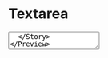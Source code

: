 
<Meta title="Textarea" component={Textarea} />

# Textarea

<Preview>
  <Story name="Default">
    <Textarea id="textarea-default" placeholder="Text here..." />
  </Story>
</Preview>

# With label

<Preview>
  <Story name="With label">
    <Textarea
      id="textarea-with-label"
      label="Name:"
      placeholder="Text here..."
    />
  </Story>
</Preview>

# With `className`

<Preview>
  <Story name="With className">
    <Textarea className="w-1/3" placeholder="Text here..." />
  </Story>
</Preview>

# With `textareaClassName`

<Preview>
  <Story name="With textareaClassName">
    <Textarea textareaClassName="h-56" className="w-1/3" placeholder="Text here..." />
  </Story>
</Preview>

# With validation error

<Preview>
  <Story name="With validation error">
    <Textarea error className="w-1/3" placeholder="Text here..." />
  </Story>
</Preview>

# Disabled 

<Preview>
  <Story name="Disabled">
    <Textarea disabled className="w-1/3" placeholder="Text here..." />
  </Story>
</Preview>

